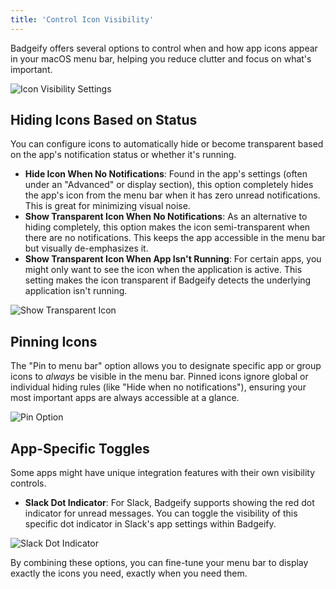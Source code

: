 ```yaml
---
title: 'Control Icon Visibility'
---
```


Badgeify offers several options to control when and how app icons appear in your macOS menu bar, helping you reduce clutter and focus on what's important.

![Icon Visibility Settings](https://i.imgur.com/1CzL9nm.png)

## Hiding Icons Based on Status

You can configure icons to automatically hide or become transparent based on the app's notification status or whether it's running.

*   **Hide Icon When No Notifications**: Found in the app's settings (often under an "Advanced" or display section), this option completely hides the app's icon from the menu bar when it has zero unread notifications. This is great for minimizing visual noise.
*   **Show Transparent Icon When No Notifications**: As an alternative to hiding completely, this option makes the icon semi-transparent when there are no notifications. This keeps the app accessible in the menu bar but visually de-emphasizes it.
*   **Show Transparent Icon When App Isn't Running**: For certain apps, you might only want to see the icon when the application is active. This setting makes the icon transparent if Badgeify detects the underlying application isn't running.

![Show Transparent Icon](https://i.imgur.com/HMWV1BU.png)

## Pinning Icons

The "Pin to menu bar" option allows you to designate specific app or group icons to *always* be visible in the menu bar. Pinned icons ignore global or individual hiding rules (like "Hide when no notifications"), ensuring your most important apps are always accessible at a glance.

![Pin Option](https://i.imgur.com/B3hZXPh.png)

## App-Specific Toggles

Some apps might have unique integration features with their own visibility controls.

*   **Slack Dot Indicator**: For Slack, Badgeify supports showing the red dot indicator for unread messages. You can toggle the visibility of this specific dot indicator in Slack's app settings within Badgeify.

![Slack Dot Indicator](https://i.imgur.com/3dneGv4.png)

By combining these options, you can fine-tune your menu bar to display exactly the icons you need, exactly when you need them. 